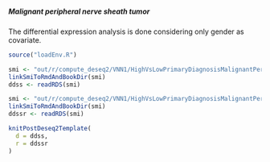 ##### Malignant peripheral nerve sheath tumor

The differential expression analysis is done considering only gender as covariate.

```r
source("loadEnv.R")

smi <- "out/r/compute_deseq2/VNN1/HighVsLowPrimaryDiagnosisMalignantPeripheralNerveSheathTumor_ddss.rds"
linkSmiToRmdAndBookDir(smi)
ddss <- readRDS(smi)

smi <- "out/r/compute_deseq2/VNN1/HighVsLowPrimaryDiagnosisMalignantPeripheralNerveSheathTumor_ddssr.rds"
linkSmiToRmdAndBookDir(smi)
ddssr <- readRDS(smi)

knitPostDeseq2Template(
  d = ddss,
  r = ddssr
)
```
